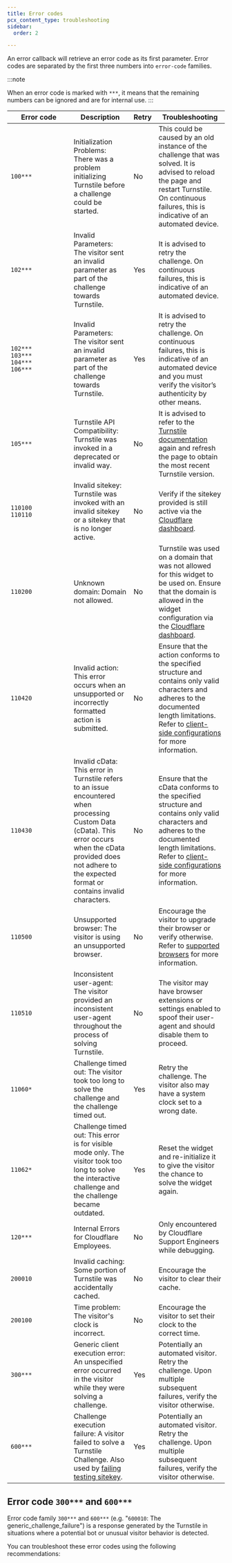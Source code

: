 ```yaml
---
title: Error codes
pcx_content_type: troubleshooting
sidebar:
  order: 2

---
```



An error callback will retrieve an error code as its first parameter. Error codes are separated by the first three numbers into `error-code` families.

:::note

When an error code is marked with `***`, it means that the remaining numbers can be ignored and are for internal use. 
:::

| <div style="width:130px">Error code</div>       | Description                                                                                                                                                                                                                 | Retry | Troubleshooting                                                                                                                                                                                                                                                           |
| ----------------------------------------------- | --------------------------------------------------------------------------------------------------------------------------------------------------------------------------------------------------------------------------- | ----- | ------------------------------------------------------------------------------------------------------------------------------------------------------------------------------------------------------------------------------------------------------------------------- |
| `100***`                                        | Initialization Problems: There was a problem initializing Turnstile before a challenge could be started.                                                                                                                    | No    | This could be caused by an old instance of the challenge that was solved. It is advised to reload the page and restart Turnstile. On continuous failures, this is indicative of an automated device.                                                                      |
| `102***`                                        | Invalid Parameters: The visitor sent an invalid parameter as part of the challenge towards Turnstile.                                                                                                                       | Yes   | It is advised to retry the challenge. On continuous failures, this is indicative of an automated device.                                                                                                                                                                  |
| `102***`<br/>`103***`<br/>`104***`<br/>`106***` | Invalid Parameters: The visitor sent an invalid parameter as part of the challenge towards Turnstile.                                                                                                                       | Yes   | It is advised to retry the challenge. On continuous failures, this is indicative of an automated device and you must verify the visitor’s authenticity by other means.                                                                                                    |
| `105***`                                        | Turnstile API Compatibility: Turnstile was invoked in a deprecated or invalid way.                                                                                                                                          | No    | It is advised to refer to the [Turnstile documentation](/turnstile/) again and refresh the page to obtain the most recent Turnstile version.                                                                                                                              |
| `110100` <br/> `110110`                         | Invalid <GlossaryTooltip term="sitekey">sitekey</GlossaryTooltip>: Turnstile was invoked with an invalid sitekey or a sitekey that is no longer active.                                                                     | No    | Verify if the sitekey provided is still active via the [Cloudflare dashboard](https://dash.cloudflare.com/).                                                                                                                                                              |
| `110200`                                        | Unknown domain: Domain not allowed.                                                                                                                                                                                         | No    | Turnstile was used on a domain that was not allowed for this widget to be used on. Ensure that the domain is allowed in the widget configuration via the [Cloudflare dashboard](https://dash.cloudflare.com/).                                                            |
| `110420`                                        | Invalid action: This error occurs when an unsupported or incorrectly formatted action is submitted.                                                                                                                         | No    | Ensure that the action conforms to the specified structure and contains only valid characters and adheres to the documented length limitations. Refer to [client-side configurations](/turnstile/get-started/client-side-rendering/#configurations) for more information. |
| `110430`                                        | Invalid cData: This error in Turnstile refers to an issue encountered when processing Custom Data (cData). This error occurs when the cData provided does not adhere to the expected format or contains invalid characters. | No    | Ensure that the cData conforms to the specified structure and contains only valid characters and adheres to the documented length limitations. Refer to [client-side configurations](/turnstile/get-started/client-side-rendering/#configurations) for more information.  |
| `110500`                                        | Unsupported browser: The visitor is using an unsupported browser.                                                                                                                                                           | No    | Encourage the visitor to upgrade their browser or verify otherwise. Refer to [supported browsers](/waf/reference/cloudflare-challenges/#browser-support) for more information.                                                                                            |
| `110510`                                        | Inconsistent user-agent: The visitor provided an inconsistent user-agent throughout the process of solving Turnstile.                                                                                                       | No    | The visitor may have browser extensions or settings enabled to spoof their user-agent and should disable them to proceed.                                                                                                                                                 |
| `11060*`                                        | Challenge timed out: The visitor took too long to solve the challenge and the challenge timed out.                                                                                                                          | Yes   | Retry the challenge. The visitor also may have a system clock set to a wrong date.                                                                                                                                                                                        |
| `11062*`                                        | Challenge timed out: This error is for visible mode only. The visitor took too long to solve the interactive challenge and the challenge became outdated.                                                                   | Yes   | Reset the widget and re-initialize it to give the visitor the chance to solve the widget again.                                                                                                                                                                           |
| `120***`                                        | Internal Errors for Cloudflare Employees.                                                                                                                                                                                   | No    | Only encountered by Cloudflare Support Engineers while debugging.                                                                                                                                                                                                         |
| `200010`                                        | Invalid caching: Some portion of Turnstile was accidentally cached.                                                                                                                                                         | No    | Encourage the visitor to clear their cache.                                                                                                                                                                                                                               |
| `200100`                                        | Time problem: The visitor's clock is incorrect.                                                                                                                                                                             | No    | Encourage the visitor to set their clock to the correct time.                                                                                                                                                                                                             |
| `300***`                                        | Generic client execution error: An unspecified error occurred in the visitor while they were solving a challenge.                                                                                                           | Yes   | Potentially an automated visitor. Retry the challenge. Upon multiple subsequent failures, verify the visitor otherwise.                                                                                                                                                   |
| `600***`                                        | Challenge execution failure: A visitor failed to solve a Turnstile Challenge. Also used by [failing testing sitekey](/turnstile/troubleshooting/testing/).                                                                  | Yes   | Potentially an automated visitor. Retry the challenge. Upon multiple subsequent failures, verify the visitor otherwise.                                                                                                                                                   |

## Error code `300***` and `600***`

Error code family `300***` and `600***` (e.g. "`600010`: The generic_challenge_failure") is a response generated by the Turnstile in situations where a potential bot or unusual visitor behavior is detected.

You can troubleshoot these error codes using the following recommendations:

<Render file="troubleshooting-steps" />
